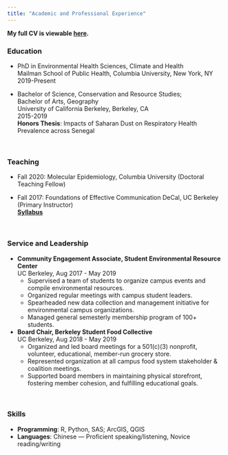 ```yaml
---
title: "Academic and Professional Experience"
---
```


**My full CV is viewable [here](Maggie_Li_CV_08.18.21.pdf).**

### Education
* PhD in Environmental Health Sciences, Climate and Health \
  Mailman School of Public Health, Columbia University, New York, NY \
  2019-Present

*	Bachelor of Science, Conservation and Resource Studies; \
  Bachelor of Arts, Geography \
	University of California Berkeley, Berkeley, CA  \
	2015-2019 \
	**Honors Thesis**: Impacts of Saharan Dust on Respiratory Health Prevalence across Senegal
	
<br>

### Teaching
* Fall 2020: Molecular Epidemiology, Columbia University (Doctoral Teaching Fellow)

* Fall 2017: Foundations of Effective Communication DeCal, UC Berkeley (Primary Instructor) \
  [**Syllabus**](https://docs.google.com/document/d/1deFRQ9xCtCX_ohz9NQRzU9IIgztBfNuFxe0CoijIERM/edit?usp=sharing)

<br>

### Service and Leadership
* **Community Engagement Associate, Student Environmental Resource Center** \
  UC Berkeley, Aug 2017 - May 2019 \
  + Supervised a team of students to organize campus events and compile environmental resources.
  + Organized regular meetings with campus student leaders.
  + Spearheaded new data collection and management initiative for environmental campus organizations.
  + Managed general semesterly membership program of 100+ students.
  
* **Board Chair, Berkeley Student Food Collective** \
  UC Berkeley, Aug 2018 - May 2019 \
  + Organized and led board meetings for a 501(c)(3) nonprofit, volunteer, educational, member-run grocery store.
  + Represented organization at all campus food system stakeholder & coalition meetings.
  + Supported board members in maintaining physical storefront, fostering member cohesion, and fulfilling educational goals.

<br>

### Skills
* **Programming**: R, Python, SAS; ArcGIS, QGIS
* **Languages**: Chinese — Proficient speaking/listening, Novice reading/writing